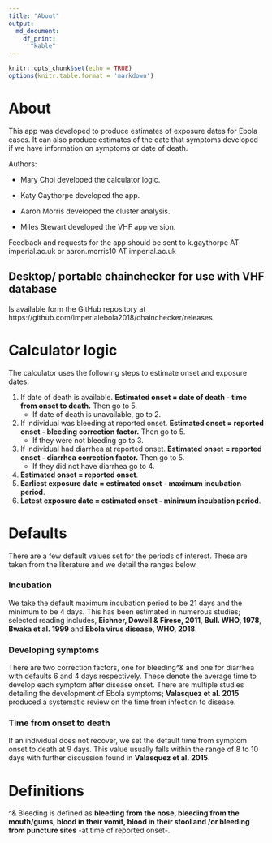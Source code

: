 ```yaml
---
title: "About"
output: 
  md_document:
    df_print:
      "kable"
---
```


```r
knitr::opts_chunk$set(echo = TRUE)
options(knitr.table.format = 'markdown')
```

# About

This app was developed to produce estimates of exposure dates for Ebola cases. It can also produce estimates of the date that symptoms developed if we have information on symptoms or date of death.

Authors: 

* Mary Choi developed the calculator logic.

* Katy Gaythorpe developed the app. 

* Aaron Morris developed the cluster analysis.

* Miles Stewart developed the VHF app version. 

Feedback and requests for the app should be sent to k.gaythorpe AT imperial.ac.uk or aaron.morris10 AT imperial.ac.uk

## Desktop/ portable chainchecker for use with VHF database

Is available form the GitHub repository at https://github.com/imperialebola2018/chainchecker/releases 

# Calculator logic

The calculator uses the following steps to estimate onset and exposure dates.

1. If date of death is available. **Estimated onset = date of death - time from onset to death.** Then go to 5. 
    + If date of death is unavailable, go to 2.
2. If individual was bleeding at reported onset. **Estimated onset = reported onset - bleeding correction factor.** Then go to 5. 
    + If they were not bleeding go to 3.
3. If individual had diarrhea at reported onset. **Estimated onset = reported onset - diarrhea correction factor.** Then go to 5. 
    + If they did not have diarrhea go to 4.
4. **Estimated onset  = reported onset**.
5. **Earliest exposure date = estimated onset - maximum incubation period**.
6. **Latest exposure date = estimated onset - minimum incubation period**.

# Defaults

There are a few default values set for the periods of interest. These are taken from the literature and we detail the ranges below.

### Incubation

We take the default maximum incubation period to be 21 days and the minimum to be 4 days.
This has been estimated in numerous studies; selected reading includes, **Eichner, Dowell & Firese, 2011**, **Bull. WHO, 1978**, **Bwaka et al. 1999** and **Ebola virus disease, WHO, 2018**.


### Developing symptoms

There are two correction factors, one for bleeding^& and one for diarrhea with defaults 6 and 4 days respectively. These denote the average time to develop each symptom after disease onset. There are multiple studies detailing the development of Ebola symptoms; **Valasquez et al. 2015** produced a systematic review on the time from infection to disease.

### Time from onset to death

If an individual does not recover, we set the default time from symptom onset to death at 9 days. This value usually falls within the range of 8 to 10 days with further discussion found in **Valasquez et al. 2015**.

# Definitions

^& Bleeding is defined as **bleeding from the nose, bleeding from the mouth/gums, blood in their vomit, blood in their stool and /or bleeding from puncture sites** -at time of reported onset-.